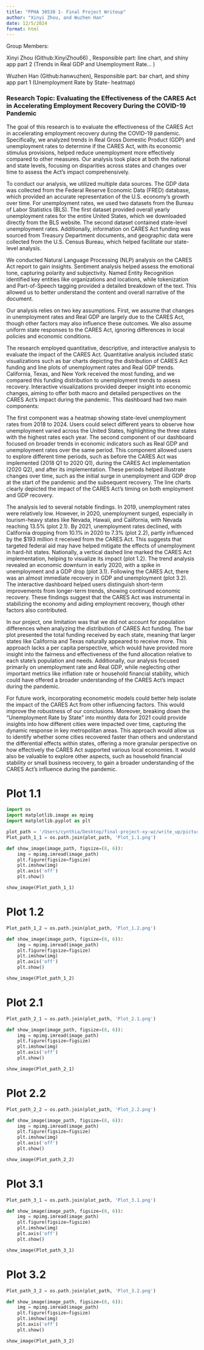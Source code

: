 ```yaml
---
title: "PPHA 30538 1- Final Project Writeup"
author: "Xinyi Zhou, and Wuzhen Han"
date: 12/5/2024
format: html
---
```


Group Members: 

Xinyi Zhou (Github:XinyiZhou66) , Responsible part: line chart, and shiny app part 2 (Trends in Real GDP and Unemployment Rate… )

Wuzhen Han (Github:hanwuzhen), Responsible part: bar chart, and shiny app part 1 (Unemployment Rate by State- heatmap)

### Research Topic: Evaluating the Effectiveness of the CARES Act in Accelerating Employment Recovery During the COVID-19 Pandemic

The goal of this research is to evaluate the effectiveness of the CARES Act in accelerating employment recovery during the COVID-19 pandemic. Specifically, we analyzed trends in Real Gross Domestic Product (GDP) and unemployment rates to determine if the CARES Act, with its economic stimulus provisions, helped reduce unemployment more effectively compared to other measures. Our analysis took place at both the national and state levels, focusing on disparities across states and changes over time to assess the Act’s impact comprehensively.

To conduct our analysis, we utilized multiple data sources. The GDP data was collected from the Federal Reserve Economic Data (FRED) database, which provided an accurate representation of the U.S. economy's growth over time. For unemployment rates, we used two datasets from the Bureau of Labor Statistics (BLS). The first dataset provided overall yearly unemployment rates for the entire United States, which we downloaded directly from the BLS website. The second dataset contained state-level unemployment rates. Additionally, information on CARES Act funding was sourced from Treasury Department documents, and geographic data were collected from the U.S. Census Bureau, which helped facilitate our state-level analysis.

We conducted Natural Language Processing (NLP) analysis on the CARES Act report to gain insights. Sentiment analysis helped assess the emotional tone, capturing polarity and subjectivity. Named Entity Recognition identified key entities like organizations and locations, while tokenization and Part-of-Speech tagging provided a detailed breakdown of the text. This allowed us to better understand the content and overall narrative of the document.

Our analysis relies on two key assumptions. First, we assume that changes in unemployment rates and Real GDP are largely due to the CARES Act, though other factors may also influence these outcomes. We also assume uniform state responses to the CARES Act, ignoring differences in local policies and economic conditions. 

The research employed quantitative, descriptive, and interactive analysis to evaluate the impact of the CARES Act. Quantitative analysis included static visualizations such as bar charts depicting the distribution of CARES Act funding and line plots of unemployment rates and Real GDP trends. California, Texas, and New York received the most funding, and we compared this funding distribution to unemployment trends to assess recovery. Interactive visualizations provided deeper insight into economic changes, aiming to offer both macro and detailed perspectives on the CARES Act's impact during the pandemic. This dashboard had two main components:

The first component was a heatmap showing state-level unemployment rates from 2018 to 2024. Users could select different years to observe how unemployment varied across the United States, highlighting the three states with the highest rates each year. The second component of our dashboard focused on broader trends in economic indicators such as Real GDP and unemployment rates over the same period. This component allowed users to explore different time periods, such as before the CARES Act was implemented (2018 Q1 to 2020 Q1), during the CARES Act implementation (2020 Q2), and after its implementation. These periods helped illustrate changes over time, such as the initial surge in unemployment and GDP drop at the start of the pandemic and the subsequent recovery. The line charts clearly depicted the impact of the CARES Act's timing on both employment and GDP recovery.

The analysis led to several notable findings. In 2019, unemployment rates were relatively low. However, in 2020, unemployment surged, especially in tourism-heavy states like Nevada, Hawaii, and California, with Nevada reaching 13.5% (plot 2.1). By 2021, unemployment rates declined, with California dropping from 10.1% in 2020 to 7.3% (plot 2.2), partly influenced by the $193 million it received from the CARES Act. This suggests that targeted federal aid may have helped mitigate the effects of unemployment in hard-hit states. Nationally, a vertical dashed line marked the CARES Act implementation, helping to visualize its impact (plot 1.2). The trend analysis revealed an economic downturn in early 2020, with a spike in unemployment and a GDP drop (plot 3.1). Following the CARES Act, there was an almost immediate recovery in GDP and unemployment (plot 3.2). The interactive dashboard helped users distinguish short-term improvements from longer-term trends, showing continued economic recovery. These findings suggest that the CARES Act was instrumental in stabilizing the economy and aiding employment recovery, though other factors also contributed.

In our project, one limitation was that we did not account for population differences when analyzing the distribution of CARES Act funding. The bar plot presented the total funding received by each state, meaning that larger states like California and Texas naturally appeared to receive more. This approach lacks a per capita perspective, which would have provided more insight into the fairness and effectiveness of the fund allocation relative to each state’s population and needs. Additionally, our analysis focused primarily on unemployment rate and Real GDP, while neglecting other important metrics like inflation rate or household financial stability, which could have offered a broader understanding of the CARES Act's impact during the pandemic.

For future work, incorporating econometric models could better help isolate the impact of the CARES Act from other influencing factors. This would improve the robustness of our conclusions. Moreover, breaking down the "Unemployment Rate by State" into monthly data for 2021 could provide insights into how different cities were impacted over time, capturing the dynamic response in key metropolitan areas. This approach would allow us to identify whether some cities recovered faster than others and understand the differential effects within states, offering a more granular perspective on how effectively the CARES Act supported various local economies. It would also be valuable to explore other aspects, such as household financial stability or small business recovery, to gain a broader understanding of the CARES Act's influence during the pandemic.

# Plot 1.1

```python
import os
import matplotlib.image as mpimg
import matplotlib.pyplot as plt

plot_path = '/Users/cynthia/Desktop/final-project-xy-wz/write_up/pictures'
Plot_path_1_1 = os.path.join(plot_path, 'Plot_1.1.png')

def show_image(image_path, figsize=(8, 6)):
    img = mpimg.imread(image_path)
    plt.figure(figsize=figsize)
    plt.imshow(img)
    plt.axis('off')
    plt.show()

show_image(Plot_path_1_1)
```

# Plot 1.2 

```python
Plot_path_1_2 = os.path.join(plot_path, 'Plot_1.2.png')

def show_image(image_path, figsize=(8, 6)):
    img = mpimg.imread(image_path)
    plt.figure(figsize=figsize)
    plt.imshow(img)
    plt.axis('off')
    plt.show()

show_image(Plot_path_1_2)
```

# Plot 2.1

```python
Plot_path_2_1 = os.path.join(plot_path, 'Plot_2.1.png')

def show_image(image_path, figsize=(8, 6)):
    img = mpimg.imread(image_path)
    plt.figure(figsize=figsize)
    plt.imshow(img)
    plt.axis('off')
    plt.show()

show_image(Plot_path_2_1)
```

# Plot 2.2

```python
Plot_path_2_2 = os.path.join(plot_path, 'Plot_2.2.png')

def show_image(image_path, figsize=(8, 6)):
    img = mpimg.imread(image_path)
    plt.figure(figsize=figsize)
    plt.imshow(img)
    plt.axis('off')
    plt.show()

show_image(Plot_path_2_2)
```


# Plot 3.1
```python
Plot_path_3_1 = os.path.join(plot_path, 'Plot_3.1.png')

def show_image(image_path, figsize=(8, 6)):
    img = mpimg.imread(image_path)
    plt.figure(figsize=figsize)
    plt.imshow(img)
    plt.axis('off')
    plt.show()

show_image(Plot_path_3_1)
```

# Plot 3.2

```python
Plot_path_3_2 = os.path.join(plot_path, 'Plot_3.2.png')

def show_image(image_path, figsize=(8, 6)):
    img = mpimg.imread(image_path)
    plt.figure(figsize=figsize)
    plt.imshow(img)
    plt.axis('off')
    plt.show()

show_image(Plot_path_3_2)
```